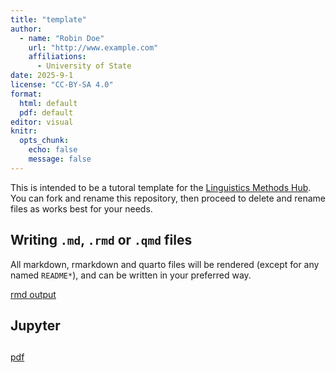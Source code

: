 ```yaml
---
title: "template"
author: 
  - name: "Robin Doe"
    url: "http://www.example.com"
    affiliations:
      - University of State
date: 2025-9-1
license: "CC-BY-SA 4.0"
format: 
  html: default
  pdf: default
editor: visual
knitr: 
  opts_chunk: 
    echo: false
    message: false
---
```


This is intended to be a tutoral template for the [Linguistics Methods Hub](https://lingmethodshub.github.io/). You can fork and rename this repository, then proceed to delete and rename files as works best for your needs.

## Writing `.md`, `.rmd` or `.qmd` files

All markdown, rmarkdown and quarto files will be rendered (except for any named `README*`), and can be written in your preferred way.

[rmd output](00_rmarkdown_template.rmd)

## Jupyter

## 

[pdf](index.pdf)
